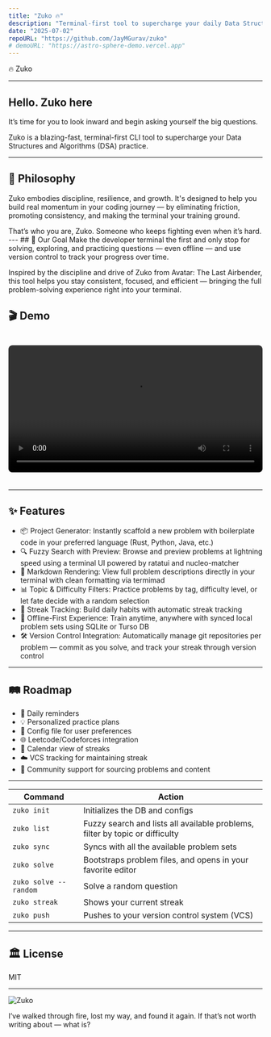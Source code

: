```yaml
---
title: "Zuko 🔥"
description: "Terminal-first tool to supercharge your daily Data Structures and Algorithms practice."
date: "2025-07-02"
repoURL: "https://github.com/JayMGurav/zuko"
# demoURL: "https://astro-sphere-demo.vercel.app"
---
```




<div class="text-center py-10 my-4 flex flex-col">
  <span class="text-9xl">🔥</span>
  <span class="font-semibold text-5xl">Zuko</span>
</div>

---

## Hello. Zuko here

<Callout type="popcorn" title="Zuko">
  It’s time for you to look inward and begin asking yourself the big questions.
  </Callout>

Zuko is a blazing-fast, terminal-first CLI tool to supercharge your Data Structures and Algorithms (DSA) practice.

---

## 🧠 Philosophy
Zuko embodies discipline, resilience, and growth. It's designed to help you build real momentum in your coding journey — by eliminating friction, promoting consistency, and making the terminal your training ground.

<Callout type="popcorn" title="That's you 🫵">
  That’s who you are, Zuko. Someone who keeps fighting even when it’s hard.
</Callout>
---
## 🎯 Our Goal
Make the developer terminal the first and only stop for solving, exploring, and practicing questions — even offline — and use version control to track your progress over time.

Inspired by the discipline and drive of Zuko from Avatar: The Last Airbender, this tool helps you stay consistent, focused, and efficient — bringing the full problem-solving experience right into your terminal.

## 🎬 Demo

<video controls width="100%" style="border-radius: 8px; margin: 20px 0;">
  <source src="/zuko-demo.mp4" type="video/mp4" />
  Your browser does not support the video tag.
</video>

---

## ✨ Features

- 📦 Project Generator: Instantly scaffold a new problem with boilerplate code in your preferred language (Rust, Python, Java, etc.)
- 🔍 Fuzzy Search with Preview: Browse and preview problems at lightning speed using a terminal UI powered by ratatui and nucleo-matcher
- 📖 Markdown Rendering: View full problem descriptions directly in your terminal with clean formatting via termimad
- 📊 Topic & Difficulty Filters: Practice problems by tag, difficulty level, or let fate decide with a random selection
- 🔁 Streak Tracking: Build daily habits with automatic streak tracking
- 🧠 Offline-First Experience: Train anytime, anywhere with synced local problem sets using SQLite or Turso DB
- 🛠️ Version Control Integration: Automatically manage git repositories per problem — commit as you solve, and track your streak through version control


---

## 🛤️ Roadmap
- 🔔 Daily reminders
- 💡 Personalized practice plans
- 📄 Config file for user preferences
- 🌐 Leetcode/Codeforces integration
- 📅 Calendar view of streaks
- ☁️ VCS tracking for maintaining streak
- 🤝 Community support for sourcing problems and content


---

| Command              | Action                                                                 |
|----------------------|------------------------------------------------------------------------|
| `zuko init`          | Initializes the DB and configs                                          |
| `zuko list`          | Fuzzy search and lists all available problems, filter by topic or difficulty |
| `zuko sync`          | Syncs with all the available problem sets                              |
| `zuko solve`         | Bootstraps problem files, and opens in your favorite editor            |
| `zuko solve --random`| Solve a random question                                                 |
| `zuko streak`        | Shows your current streak                                               |
| `zuko push`          | Pushes to your version control system (VCS)                            |


---

## 🏛️ License

MIT

---


![Zuko](/zuko-style.png)

<div class="text-center">
I’ve walked through fire, lost my way, and found it again. If that’s not worth writing about — what is?
</div>